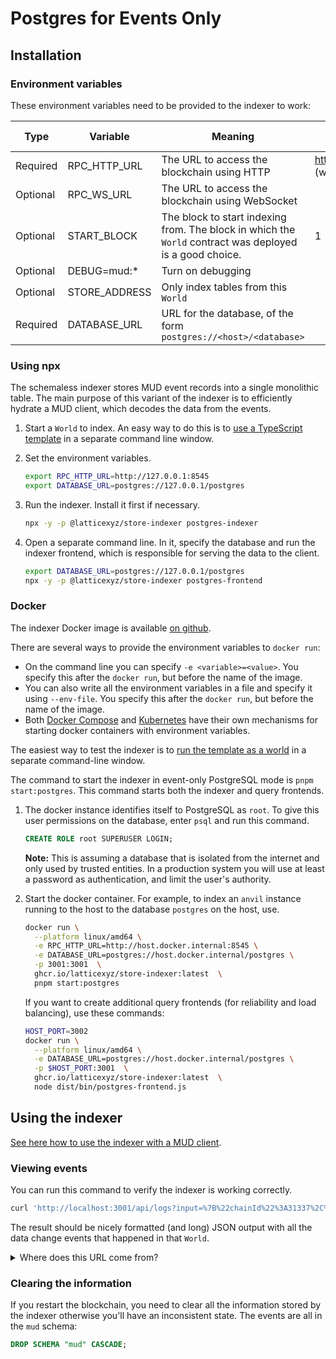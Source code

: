 
# Postgres for Events Only

## Installation

### Environment variables

These environment variables need to be provided to the indexer to work:

| Type     | Variable      | Meaning                                                                                                  | Sample value (using `anvil` running on the host)          |
| -------- | ------------- | -------------------------------------------------------------------------------------------------------- | --------------------------------------------------------- |
| Required | RPC_HTTP_URL  | The URL to access the blockchain using HTTP                                                              | http://host.docker.internal:8545 (when running in Docker) |
| Optional | RPC_WS_URL    | The URL to access the blockchain using WebSocket                                                         |
| Optional | START_BLOCK   | The block to start indexing from. The block in which the `World` contract was deployed is a good choice. | 1                                                         |
| Optional | DEBUG=mud:\*  | Turn on debugging                                                                                        |                                                           |
| Optional | STORE_ADDRESS | Only index tables from this `World`                                                                      |
| Required | DATABASE_URL  | URL for the database, of the form `postgres://<host>/<database>`                                         |

### Using npx

The schemaless indexer stores MUD event records into a single monolithic table.
The main purpose of this variant of the indexer is to efficiently hydrate a MUD client, which decodes the data from the events.

1. Start a `World` to index.
   An easy way to do this is to [use a TypeScript template](/templates/typescript/getting-started) in a separate command line window.

1. Set the environment variables.

   ```bash copy
   export RPC_HTTP_URL=http://127.0.0.1:8545
   export DATABASE_URL=postgres://127.0.0.1/postgres
   ```

1. Run the indexer.
   Install it first if necessary.

   ```bash copy
   npx -y -p @latticexyz/store-indexer postgres-indexer
   ```

1. Open a separate command line.
   In it, specify the database and run the indexer frontend, which is responsible for serving the data to the client.

   ```bash copy
   export DATABASE_URL=postgres://127.0.0.1/postgres
   npx -y -p @latticexyz/store-indexer postgres-frontend
   ```

### Docker

The indexer Docker image is available [on github](https://github.com/latticexyz/mud/pkgs/container/store-indexer).

There are several ways to provide the environment variables to `docker run`:

- On the command line you can specify `-e <variable>=<value>`.
  You specify this after the `docker run`, but before the name of the image.
- You can also write all the environment variables in a file and specify it using `--env-file`.
  You specify this after the `docker run`, but before the name of the image.
- Both [Docker Compose](https://docs.docker.com/compose/) and [Kubernetes](https://kubernetes.io/) have their own mechanisms for starting docker containers with environment variables.

The easiest way to test the indexer is to [run the template as a world](/templates/typescript/getting-started) in a separate command-line window.

The command to start the indexer in event-only PostgreSQL mode is `pnpm start:postgres`.
This command starts both the indexer and query frontends.

1. The docker instance identifies itself to PostgreSQL as `root`.
   To give this user permissions on the database, enter `psql` and run this command.

   ```sql copy
   CREATE ROLE root SUPERUSER LOGIN;
   ```

   **Note:** This is assuming a database that is isolated from the internet and only used by trusted entities.
   In a production system you will use at least a password as authentication, and limit the user's authority.

1. Start the docker container.
   For example, to index an `anvil` instance running to the host to the database `postgres` on the host, use.

   ```sh copy
   docker run \
     --platform linux/amd64 \
     -e RPC_HTTP_URL=http://host.docker.internal:8545 \
     -e DATABASE_URL=postgres://host.docker.internal/postgres \
     -p 3001:3001  \
     ghcr.io/latticexyz/store-indexer:latest  \
     pnpm start:postgres
   ```

   If you want to create additional query frontends (for reliability and load balancing), use these commands:

   ```sh copy
   HOST_PORT=3002
   docker run \
     --platform linux/amd64 \
     -e DATABASE_URL=postgres://host.docker.internal/postgres \
     -p $HOST_PORT:3001  \
     ghcr.io/latticexyz/store-indexer:latest  \
     node dist/bin/postgres-frontend.js
   ```

## Using the indexer

[See here how to use the indexer with a MUD client](using-indexer).

### Viewing events

You can run this command to verify the indexer is working correctly.

```sh copy
curl 'http://localhost:3001/api/logs?input=%7B%22chainId%22%3A31337%2C%22address%22%3A%220x8d8b6b8414e1e3dcfd4168561b9be6bd3bf6ec4b%22%2C%22filters%22%3A%5B%5D%7D' | jq
```

The result should be nicely formatted (and long) JSON output with all the data change events that happened in that `World`.

<details>

<summary>Where does this URL come from?</summary>

The URL has these parameters:

| Parameter | Value                 | Explanation                                 |
| --------- | --------------------- | ------------------------------------------- |
| Server    | http://localhost:3001 | By default the indexer listens on port 3001 |
| Path      | /api/logs             | Read log events                             |
| `input`   | `%7B%22 ... %5D%7D`   | See below                                   |

The input is the JSON filter that tells the server what we need.
It is [URL encoded](https://en.wikipedia.org/wiki/Percent-encoding), you can decode it [using an online calculator](https://www.urldecoder.org/).

```json
{
  "chainId": 31337,
  "address": "0x8d8b6b8414e1e3dcfd4168561b9be6bd3bf6ec4b",
  "filters": []
}
```

Meaning that the query is for all events in the `World` at address `0x8d8b6b8414e1e3dcfd4168561b9be6bd3bf6ec4b`, on the chain with chain ID `31337`.

</details>

### Clearing the information

If you restart the blockchain, you need to clear all the information stored by the indexer otherwise you'll have an inconsistent state.
The events are all in the `mud` schema:

```sql copy
DROP SCHEMA "mud" CASCADE;
```
